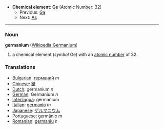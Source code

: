 *'''Chemical element''': '''Ge''' (Atomic Number: 32)
**Previous: [[Gallium|Ga]]
**Next: [[Arsenic|As]]
----
=== Noun ===
'''germanium''' ([[en:Germanium|Wikipedia:Germanium]])

# a chemical element (''symbol'' Ge) with an [[atomic number]] of 32.

===Translations===
*[[Bulgarian]]: [[германий]] ''m''
*[[Chinese]]: [[鍺]]
*[[Dutch]]: germanium ''n''
*[[German]]: Germanium ''n''
*[[Interlingua]]: germanium
*[[Italian]]: [[germanio]] ''m''
*[[Japanese]]: [[ゲルマニウム]]
*[[Portuguese]]: [[germânio]] ''m''
*[[Romanian]]: [[germaniu]] ''n''